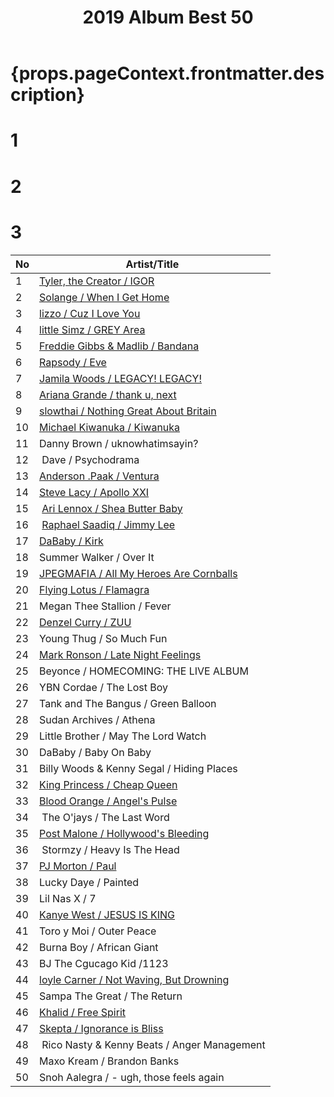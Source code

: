 ﻿---
title: 2019 Album Best 50
tabs: ['2019', '2018']
description: 2019 Black Music Album Best 50 by planet.ky
---


<h1> {props.pageContext.frontmatter.description} </h1>

<Row>

<Column colMd={3} colLg={3} noGutterMdLeft>
<h1>1</h1>
<Review1 />
</Column>
<Column colMd={3} colLg={3} noGutterMdLeft>
<h1>2</h1>
<Review2 /> 
</Column>
<Column colMd={3} colLg={3} noGutterMdLeft>
<h1>3</h1>
<Review3 /> 
</Column>

</Row>

| No | Artist/Title                                                                    | 
| -- | ------------------------------------------------------------------------------- | 
| 1  | [Tyler, the Creator / IGOR](/review/tyler4L/)                                   |  
| 2  | [Solange / When I Get Home](/review/soange4L/)                                  | 
| 3  | [lizzo / Cuz I Love You](review/lizz1L/)                                        |
| 4  | [little Simz / GREY Area](/review/littlesimz1L/)                                |
| 5  | [Freddie Gibbs &amp; Madlib / Bandana](/review/fgibsandmadlib2L/)               |
| 6  | [Rapsody / Eve](/review/rapsody2L/)                                             |
| 7  | [Jamila Woods / LEGACY! LEGACY!](/review/jamilawoods2L)                         |
| 8  | [Ariana Grande / thank u, next](/review/arianagrande5L/)                        |
| 9  | [slowthai / Nothing Great About Britain](/review/jpegmafia1L/)                  |
| 10 | [Michael Kiwanuka / Kiwanuka](/review/mkiwanuka3L/)                             |
| 11 | Danny Brown / uknowhatimsayin?                                                  |                
| 12 | Dave / Psychodrama                                                              |
| 13 | [Anderson .Paak / Ventura](/review/andersonpaak4L)                              |
| 14 | [Steve Lacy / Apollo XXI](/review/stevelacy1L)                                  |
| 15 | [Ari Lennox / Shea Butter Baby](/review/arilennox1L)                            |
| 16 | [Raphael Saadiq / Jimmy Lee](/review/rsaadiq6L)                                 |
| 17 | [DaBaby / Kirk](review/dababy1/)                                                |
| 18 | Summer Walker / Over It                                                         |
| 19 | [JPEGMAFIA / All My Heroes Are Cornballs](/review/jpegmafia1L/)                 |
| 20 | [Flying Lotus / Flamagra](/review/flyinglotus3L)                                |
| 21 | Megan Thee Stallion / Fever                                                     |
| 22 | [Denzel Curry / ZUU](/review/denzelcurry1L)                                     |
| 23 | Young Thug / So Much Fun                                                        |
| 24 | [Mark Ronson / Late Night Feelings](/review/markronson2L)                       |
| 25 | Beyonce / HOMECOMING: THE LIVE ALBUM                                            |
| 26 | YBN Cordae / The Lost Boy                                                       |
| 27 | Tank and The Bangus / Green Balloon                                             |
| 28 | Sudan Archives / Athena                                                         |
| 29 | Little Brother / May The Lord Watch                                             |
| 30 | DaBaby / Baby On Baby                                                           |
| 31 | Billy Woods &amp; Kenny Segal / Hiding Places                                   |
| 32 | [King Princess / Cheap Queen](/review/kingprincess1L/)                          |
| 33 | [Blood Orange / Angel's Pulse](/review/bloodorange4L/)                          |
| 34 | The O'jays / The Last Word                                                      |
| 35 | [Post Malone / Hollywood's Bleeding](/review/postmalone2L/)                     |
| 36 | Stormzy / Heavy Is The Head                                                     |
| 37 | [PJ Morton / Paul](/review/pjmorton1L)                                          |
| 38 | Lucky Daye / Painted                                                            |
| 39 | Lil Nas X / 7                                                                   |
| 40 | [Kanye West / JESUS IS KING](/review/kanyewest10L)                              |
| 41 | Toro y Moi / Outer Peace                                                        |
| 42 | Burna Boy / African Giant                                                       |
| 43 | BJ The Cgucago Kid /1123                                                        |
| 44 | [loyle Carner / Not Waving, But Drowning](/review/loylecarner2L)                |
| 45 | Sampa The Great / The Return                                                    |
| 46 | [Khalid / Free Spirit](/review/khalid2L)                                        |
| 47 | [Skepta / Ignorance is Bliss](http://planetky.com/skepta1.htm)                  |
| 48 | Rico Nasty &amp; Kenny Beats / Anger Management                                 |
| 49 | Maxo Kream / Brandon Banks                                                      |
| 50 | Snoh Aalegra / - ugh, those feels again                                         |
